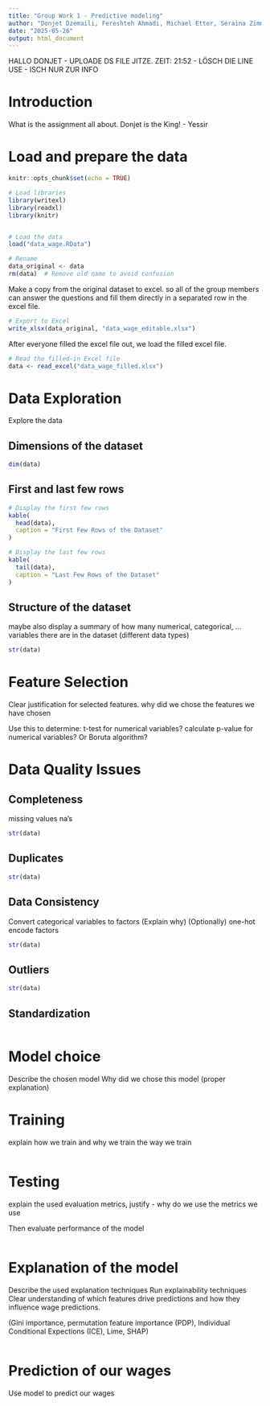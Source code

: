 ```yaml
---
title: "Group Work 1 - Predictive modeling"
author: "Donjet Dzemaili, Fereshteh Ahmadi, Michael Etter, Seraina Zimmermann"
date: "2025-05-26"
output: html_document
---
```


HALLO DONJET - UPLOADE DS FILE JITZE. ZEIT: 21:52 - LÖSCH DIE LINE USE - ISCH NUR ZUR INFO

# Introduction
What is the assignment all about. Donjet is the King! - Yessir

# Load and prepare the data

```r
knitr::opts_chunk$set(echo = TRUE)

# Load libraries
library(writexl)
library(readxl)
library(knitr)


# Load the data
load("data_wage.RData")

# Rename 
data_original <- data
rm(data)  # Remove old name to avoid confusion

```

Make a copy from the original dataset to excel. so all of the group members can answer the questions and fill them directly in a separated row in the excel file. 
```r

# Export to Excel
write_xlsx(data_original, "data_wage_editable.xlsx")

```

After everyone filled the excel file out, we load the filled excel file. 

```r

# Read the filled-in Excel file
data <- read_excel("data_wage_filled.xlsx")

```

# Data Exploration
Explore the data

## Dimensions of the dataset

```r
dim(data)

```
## First and last few rows

```r

# Display the first few rows
kable(
  head(data),
  caption = "First Few Rows of the Dataset"
)

```

```r

# Display the last few rows
kable(
  tail(data),
  caption = "Last Few Rows of the Dataset"
)

```

## Structure of the dataset
maybe also display a summary of how many numerical, categorical, ... variables there are in the dataset (different data types)

```r

str(data)

```

# Feature Selection
Clear justification for selected features. why did we chose the features we have chosen

Use this to determine: 
t-test for numerical variables?
calculate p-value for numerical variables?
Or Boruta algorithm?

# Data Quality Issues 

## Completeness
missing values
na's

```r

str(data)

```

## Duplicates

```r

str(data)

```

## Data Consistency
Convert categorical variables to factors (Explain why)
(Optionally) one-hot encode factors

```r

str(data)

```

## Outliers

```r

str(data)

```

## Standardization

```r


```

# Model choice
Describe the chosen model
Why did we chose this model (proper explanation)

# Training
explain how we train and why we train the way we train

```r



```

# Testing
explain the used evaluation metrics, justify - why do we use the metrics we use

Then evaluate performance of the model

```r



```

# Explanation of the model
Describe the used explanation techniques
Run explainability techniques
Clear understanding of which features drive predictions and how they influence wage predictions. 

(Gini importance, permutation feature importance (PDP), Individual Conditional Expections (ICE), Lime, SHAP)

```r


```

# Prediction of our wages
Use model to predict our wages

```r


```

